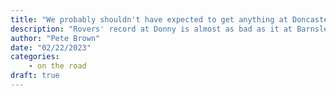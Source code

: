 ```yaml
---
title: "We probably shouldn't have expected to get anything at Doncaster anyway"
description: "Rovers' record at Donny is almost as bad as it at Barnsley."
author: "Pete Brown"
date: "02/22/2023"
categories:
    - on the road
draft: true
---
```


